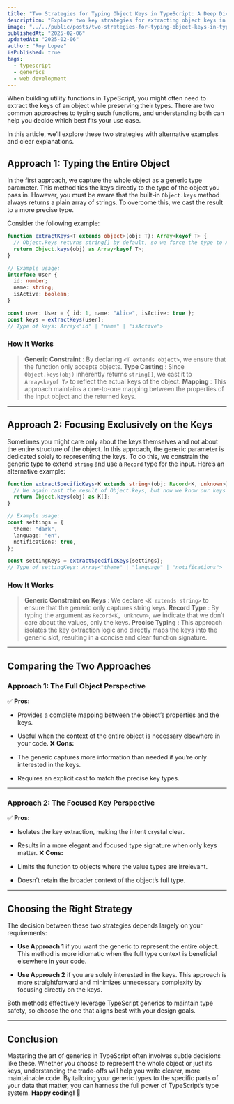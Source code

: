 ```yaml
---
title: "Two Strategies for Typing Object Keys in TypeScript: A Deep Dive into Generics"
description: "Explore two key strategies for extracting object keys in TypeScript while maintaining type safety. Learn when to type the entire object versus focusing solely on keys to write more efficient, maintainable TypeScript code."
image: "../../public/posts/two-strategies-for-typing-object-keys-in-typescript.jpg"
publishedAt: "2025-02-06"
updatedAt: "2025-02-06"
author: "Roy Lopez"
isPublished: true
tags:
  - typescript
  - generics
  - web development
---
```


When building utility functions in TypeScript, you might often need to extract the keys of an object while preserving their types. There are two common approaches to typing such functions, and understanding both can help you decide which best fits your use case.

In this article, we’ll explore these two strategies with alternative examples and clear explanations.

## Approach 1: Typing the Entire Object

In the first approach, we capture the whole object as a generic type parameter. This method ties the keys directly to the type of the object you pass in. However, you must be aware that the built-in `Object.keys` method always returns a plain array of strings. To overcome this, we cast the result to a more precise type.

Consider the following example:

```typescript
function extractKeys<T extends object>(obj: T): Array<keyof T> {
  // Object.keys returns string[] by default, so we force the type to Array<keyof T>
  return Object.keys(obj) as Array<keyof T>;
}

// Example usage:
interface User {
  id: number;
  name: string;
  isActive: boolean;
}

const user: User = { id: 1, name: "Alice", isActive: true };
const keys = extractKeys(user);
// Type of keys: Array<"id" | "name" | "isActive">
```

### How It Works

> **Generic Constraint** : By declaring `<T extends object>`, we ensure that the function only accepts objects.
> **Type Casting** : Since `Object.keys(obj)` inherently returns `string[]`, we cast it to `Array<keyof T>` to reflect the actual keys of the object.
> **Mapping** : This approach maintains a one-to-one mapping between the properties of the input object and the returned keys.

---

## Approach 2: Focusing Exclusively on the Keys

Sometimes you might care only about the keys themselves and not about the entire structure of the object. In this approach, the generic parameter is dedicated solely to representing the keys. To do this, we constrain the generic type to extend `string` and use a `Record` type for the input.
Here’s an alternative example:

```typescript
function extractSpecificKeys<K extends string>(obj: Record<K, unknown>): K[] {
  // We again cast the result of Object.keys, but now we know our keys are of type K
  return Object.keys(obj) as K[];
}

// Example usage:
const settings = {
  theme: "dark",
  language: "en",
  notifications: true,
};

const settingKeys = extractSpecificKeys(settings);
// Type of settingKeys: Array<"theme" | "language" | "notifications">
```

### How It Works

> **Generic Constraint on Keys** : We declare `<K extends string>` to ensure that the generic only captures string keys.
> **Record Type** : By typing the argument as `Record<K, unknown>`, we indicate that we don’t care about the values, only the keys.
> **Precise Typing** : This approach isolates the key extraction logic and directly maps the keys into the generic slot, resulting in a concise and clear function signature.

---

## Comparing the Two Approaches

### Approach 1: The Full Object Perspective

✅ **Pros:**

- Provides a complete mapping between the object’s properties and the keys.

- Useful when the context of the entire object is necessary elsewhere in your code.
  ❌ **Cons:**
- The generic captures more information than needed if you’re only interested in the keys.

- Requires an explicit cast to match the precise key types.

---

### Approach 2: The Focused Key Perspective

✅ **Pros:**

- Isolates the key extraction, making the intent crystal clear.

- Results in a more elegant and focused type signature when only keys matter.
  ❌ **Cons:**
- Limits the function to objects where the value types are irrelevant.

- Doesn’t retain the broader context of the object’s full type.

---

## Choosing the Right Strategy

The decision between these two strategies depends largely on your requirements:

- **Use Approach 1** if you want the generic to represent the entire object. This method is more idiomatic when the full type context is beneficial elsewhere in your code.

- **Use Approach 2** if you are solely interested in the keys. This approach is more straightforward and minimizes unnecessary complexity by focusing directly on the keys.

Both methods effectively leverage TypeScript generics to maintain type safety, so choose the one that aligns best with your design goals.

---

## Conclusion

Mastering the art of generics in TypeScript often involves subtle decisions like these. Whether you choose to represent the whole object or just its keys, understanding the trade-offs will help you write clearer, more maintainable code. By tailoring your generic types to the specific parts of your data that matter, you can harness the full power of TypeScript’s type system.
**Happy coding!** 🚀
